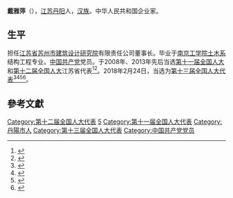 '''戴雅萍'''（{{bd|1962年||}}），[[江苏|江苏]][[丹阳|丹阳]]人，[[汉族|汉族]]。中华人民共和国企业家。

== 生平 ==
担任[[江苏省苏州市建筑设计研究院|江苏省苏州市建筑设计研究院]]有限责任公司董事长。毕业于[[南京工学院|南京工学院]][[东南大学土木工程学院|土木系]]结构工程专业。[[中国共产党|中国共产党]]党员。于2008年、2013年先后当选[[第十一届全国人大|第十一届全国人大]]和[[第十二届全国人大|第十二届全国人大]]江苏省代表<ref>{{cite news|title=全国人大代表信息-戴雅萍|url=http://210.82.31.1:8084/delegate/viewDelegate.action?dbid=120820|accessdate=2013-03-28|newspaper=全国人大网|archive-url=https://web.archive.org/web/20140321094238/http://www.npc.gov.cn/delegate/viewDelegate.action?dbid=120820|archive-date=2014-03-21|dead-url=yes}}</ref><ref>{{cite web|author=新华网|title=第十一届全国人大代表|url=http://news.xinhuanet.com/ziliao/2008-03/03/content_7708230.htm?node=36628|publisher=新华网|accessdate=2014-01-07|archive-date=2014-01-10|archive-url=https://web.archive.org/web/20140110211415/http://news.xinhuanet.com/ziliao/2008-03/03/content_7708230.htm?node=36628|dead-url=no}}</ref>。2018年2月24日，当选为[[第十三届全国人大代表|第十三届全国人大代表]]<ref>{{Cite web|title=（受权发布）中华人民共和国第十三届全国人民代表大会代表名单-中新网|url=http://www.chinanews.com/gn/2018/02-25/8453959.shtml|accessdate=2021-02-19|work=[[中国新闻网|中国新闻网]]|archive-date=2018-02-27|archive-url=https://web.archive.org/web/20180227031724/http://www.chinanews.com/gn/2018/02-25/8453959.shtml|dead-url=no}}</ref><ref>{{cite web | title=中华人民共和国第十三届全国人民代表大会代表名单 | website=[[光明网_(中国)|光明网]] | date=2018-02-25 | url=https://news.gmw.cn/2018-02/25/content_27792557.htm | language=zh | access-date=2021-02-19 | archive-date=2021-10-19 | archive-url=https://web.archive.org/web/20211019124618/https://news.gmw.cn/2018-02/25/content_27792557.htm | dead-url=no }}</ref><ref>{{cite web | title=第十三届全国人民代表大会代表名单（2980名） | website=[[澎湃新闻|澎湃新闻]]-The Paper | url=https://www.thepaper.cn/newsDetail_forward_2008905 | language=zh | access-date=2021-02-19 | archive-date=2018-03-23 | archive-url=https://web.archive.org/web/20180323190049/https://www.thepaper.cn/newsDetail_forward_2008905 | dead-url=no }}</ref><ref>{{cite web | title=中华人民共和国第十三届全国人民代表大会代表名单 | website=[[中国网|中国网]] | date=2018-02-25 | url=http://news.china.com.cn/2018-02/25/content_50599587.htm | language=zh | access-date=2021-02-19 | archive-date=2021-02-21 | archive-url=https://web.archive.org/web/20210221201146/http://news.china.com.cn/2018-02/25/content_50599587.htm | dead-url=no }}</ref>。

==參考文獻==
{{reflist}}

[[Category:第十二届全国人大代表|Category:第十二届全国人大代表]]
[[Category:东南大学校友|5]]
[[Category:第十一届全国人大代表|Category:第十一届全国人大代表]]
[[Category:丹陽市人|Category:丹陽市人]]
[[Category:第十三届全国人大代表|Category:第十三届全国人大代表]]
[[Category:中国共产党党员|Category:中国共产党党员]]


{{中国政治人物小作品}}